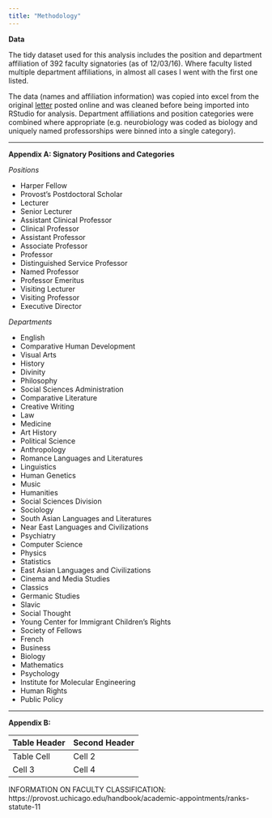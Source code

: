 ```yaml
---
title: "Methodology"
---
```


__Data__

The tidy dataset used for this analysis includes the position and department affiliation of 392 faculty signatories (as of 12/03/16). Where faculty listed multiple department affiliations, in almost all cases I went with the first one listed.  

The data (names and affiliation information) was copied into excel from the original [letter](https://docs.google.com/forms/d/e/1FAIpQLSdozFBhNzeHZPQAywaxG9YHOx9BYBxL3dxPyDXFPV6fXIbuqg/viewform?c=0&w=1) posted online and was cleaned before being imported into RStudio for analysis. Department affiliations and position categories were combined where appropriate (e.g. neurobiology was coded as biology and uniquely named professorships were binned into a single category).

***

__Appendix A: Signatory Positions and Categories__ 

_Positions_

* Harper Fellow 
* Provost's Postdoctoral Scholar 
* Lecturer 
* Senior Lecturer 
* Assistant Clinical Professor 
* Clinical Professor 
* Assistant Professor 
* Associate Professor 
* Professor 
* Distinguished Service Professor 
* Named Professor 
* Professor Emeritus 
* Visiting Lecturer 
* Visiting Professor 
* Executive Director 

_Departments_ 

* English                                     
* Comparative Human Development               
* Visual Arts                                 
* History                                     
* Divinity                                    
* Philosophy                                  
* Social Sciences Administration              
* Comparative Literature                      
* Creative Writing                            
* Law                                         
* Medicine                                    
* Art History                                 
* Political Science                           
* Anthropology                                
* Romance Languages and Literatures           
* Linguistics                                 
* Human Genetics                              
* Music                                       
* Humanities                                  
* Social Sciences Division                    
* Sociology                                   
* South Asian Languages and Literatures       
* Near East Languages and Civilizations       
* Psychiatry                                  
* Computer Science                            
* Physics                                     
* Statistics                                  
* East Asian Languages and Civilizations      
* Cinema and Media Studies                    
* Classics                                    
* Germanic Studies                            
* Slavic                                      
* Social Thought                              
* Young Center for Immigrant Children's Rights
* Society of Fellows                          
* French                                      
* Business                                    
* Biology                                     
* Mathematics                                 
* Psychology                                  
* Institute for Molecular Engineering         
* Human Rights                                
* Public Policy                               

***

__Appendix B: __ 



Table Header | Second Header
------------- | -------------
Table Cell | Cell 2
Cell 3 | Cell 4 




INFORMATION ON FACULTY CLASSIFICATION: https://provost.uchicago.edu/handbook/academic-appointments/ranks-statute-11
